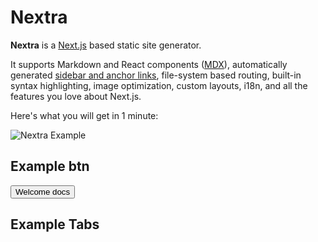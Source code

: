 

# Nextra

**Nextra** is a [Next.js](https://nextjs.org) based static site generator.

It supports Markdown and React components ([MDX](/features/mdx)), automatically generated [sidebar and anchor links](/get-started#sidebar-and-anchor-links), file-system based routing, built-in syntax highlighting, image optimization, custom layouts, i18n, and all the features you love about Next.js.

Here's what you will get in 1 minute:

<Bleed>![Nextra Example](../public/demo.png)</Bleed>

## Example btn

<Button>Welcome docs</Button>

## Example Tabs

<ArrowDown width={64} className="fill-current text-purple-500" />
<ArrowDown width={64} className="fill-current text-purple-500" />